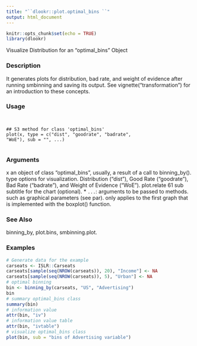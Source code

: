 ---
title: "``dlookr::plot.optimal_bins ``"
output: html_document
---

```{r setup, include=FALSE}
knitr::opts_chunk$set(echo = TRUE)
library(dlookr)
```


Visualize Distribution for an "optimal_bins" Object

### Description 

It generates plots for distribution, bad rate, and weight of evidence after running smbinning and
saving its output.
See vignette("transformation") for an introduction to these concepts.

### Usage 
<pre><code>

## S3 method for class 'optimal_bins'
plot(x, type = c("dist", "goodrate", "badrate",
"WoE"), sub = "", ...)

</code></pre>
### Arguments
 
x an object of class "optimal_bins", usually, a result of a call to binning_by().
type options for visualization. Distribution ("dist"), Good Rate ("goodrate"), Bad
Rate ("badrate"), and Weight of Evidence ("WoE").
plot.relate 61
sub subtitle for the chart (optional).
* ``...``: arguments to be passed to methods. such as graphical parameters (see par). only
applies to the first graph that is implemented with the boxplot() function.

### See Also
 
binning_by, plot.bins, smbinning.plot.

### Examples
```{r}

# Generate data for the example
carseats <- ISLR::Carseats
carseats[sample(seq(NROW(carseats)), 20), "Income"] <- NA
carseats[sample(seq(NROW(carseats)), 5), "Urban"] <- NA
# optimal binning
bin <- binning_by(carseats, "US", "Advertising")
bin
# summary optimal_bins class
summary(bin)
# information value
attr(bin, "iv")
# information value table
attr(bin, "ivtable")
# visualize optimal_bins class
plot(bin, sub = "bins of Advertising variable")
```